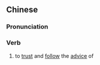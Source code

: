 ==Chinese==
{{zh-forms|s=信从}}

===Pronunciation===
{{zh-pron
|m=xìncóng
|c=seon3 cung4
|mn=qz,xm,zz:sìn-chiông
|cat=v
}}

===Verb===
{{zh-verb}}

# to [[trust]] and [[follow]] the [[advice]] of